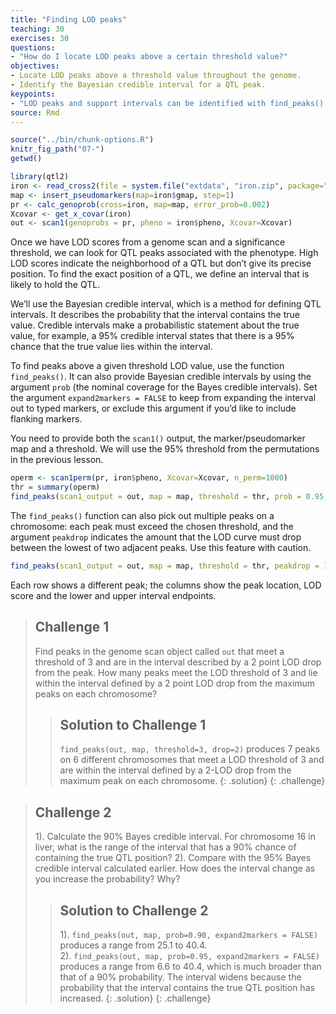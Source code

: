 ```yaml
---
title: "Finding LOD peaks"
teaching: 30
exercises: 30
questions:
- "How do I locate LOD peaks above a certain threshold value?"
objectives:
- Locate LOD peaks above a threshold value throughout the genome.
- Identify the Bayesian credible interval for a QTL peak.
keypoints:
- "LOD peaks and support intervals can be identified with find_peaks()."
source: Rmd
---
```


```r
source("../bin/chunk-options.R")
knitr_fig_path("07-")
getwd()
```

```r
library(qtl2)
iron <- read_cross2(file = system.file("extdata", "iron.zip", package="qtl2") )
map <- insert_pseudomarkers(map=iron$gmap, step=1)
pr <- calc_genoprob(cross=iron, map=map, error_prob=0.002)
Xcovar <- get_x_covar(iron)
out <- scan1(genoprobs = pr, pheno = iron$pheno, Xcovar=Xcovar)
```

Once we have LOD scores from a genome scan and a significance threshold, we can look for QTL peaks associated with the phenotype. High LOD scores indicate the neighborhood of a QTL but don't give its precise position. To find the exact position of a QTL, we define an interval that is likely to hold the QTL.

We'll use the Bayesian credible interval, which is a method for defining QTL intervals. It describes the probability that the interval contains the true value. Credible intervals make a probabilistic statement about the true value, for example, a 95% credible interval states that there is a 95% chance that the true value lies within the interval.

To find peaks above a given threshold LOD value, use the function `find_peaks()`. It can also provide Bayesian credible intervals by using the argument `prob` (the nominal coverage for the Bayes credible intervals). Set the argument `expand2markers = FALSE` to keep from expanding the interval out to typed markers, or exclude this argument if you'd like to include flanking markers.

You need to provide both the `scan1()` output, the marker/pseudomarker map and a threshold. We will use the 95% threshold from the permutations in the previous lesson.

```r
operm <- scan1perm(pr, iron$pheno, Xcovar=Xcovar, n_perm=1000)
thr = summary(operm)
find_peaks(scan1_output = out, map = map, threshold = thr, prob = 0.95, expand2markers = FALSE)
```

The `find_peaks()` function can also pick out multiple peaks on a chromosome: each peak must exceed the chosen threshold, and the argument `peakdrop` indicates the amount that the LOD curve must drop between the lowest of two adjacent peaks.  Use this feature with caution.

```r
find_peaks(scan1_output = out, map = map, threshold = thr, peakdrop = 1.8, prob = 0.95, expand2markers = FALSE)
```

Each row shows a different peak; the columns show the peak location, LOD score and the lower and upper interval endpoints.

> ## Challenge 1
> Find peaks in the genome scan object called `out` that meet a threshold of 3 and are in the interval described by a 2 point LOD drop from the peak. How many peaks meet the LOD threshold of 3 and lie within the interval defined by a 2 point LOD drop from the maximum peaks on each chromosome?
>
> > ## Solution to Challenge 1
> > `find_peaks(out, map, threshold=3, drop=2)` produces 7 peaks on 6 different chromosomes that meet a LOD threshold of 3 and are within the interval defined by a 2-LOD drop from the maximum peak on each chromosome.
> {: .solution}
{: .challenge}


> ## Challenge 2
> 1). Calculate the 90% Bayes credible interval.
For chromosome 16 in liver, what is the range of the interval that has a 90% chance of containing the true QTL position? 
2). Compare with the 95% Bayes credible interval calculated earlier. How does the interval change as you increase the probability? Why?
>
> > ## Solution to Challenge 2
> >
> > 1). `find_peaks(out, map, prob=0.90, expand2markers = FALSE)` produces a range from 25.1 to 40.4.  
> > 2). `find_peaks(out, map, prob=0.95, expand2markers = FALSE)` produces a range from 6.6 to 40.4, which is much broader than that of a 90% probability. The interval widens because the probability that the interval contains the true QTL position has increased. 
> {: .solution}
{: .challenge}
